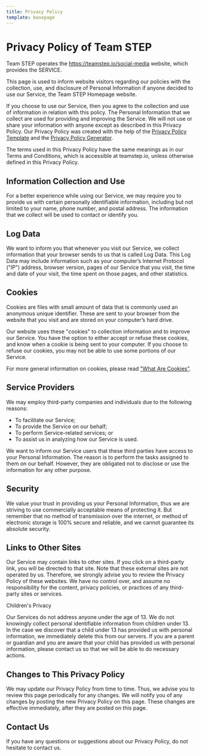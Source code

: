 ```yaml
---
title: Privacy Policy
template: basepage
---
```


# Privacy Policy of Team STEP

Team STEP operates the https://teamstep.io/social-media website, which provides the SERVICE.

This page is used to inform website visitors regarding our policies with the collection, use, and disclosure of Personal Information if anyone decided to use our Service, the Team STEP Homepage website.

If you choose to use our Service, then you agree to the collection and use of information in relation with this policy. The Personal Information that we collect are used for providing and improving the Service. We will not use or share your information with anyone except as described in this Privacy Policy. Our Privacy Policy was created with the help of the [Privacy Policy Template](https://www.privacypolicytemplate.net) and the [Privacy Policy Generator](https://www.generateprivacypolicy.com).

The terms used in this Privacy Policy have the same meanings as in our Terms and Conditions, which is accessible at teamstep.io, unless otherwise defined in this Privacy Policy.

## Information Collection and Use

For a better experience while using our Service, we may require you to provide us with certain personally identifiable information, including but not limited to your name, phone number, and postal address. The information that we collect will be used to contact or identify you.

## Log Data

We want to inform you that whenever you visit our Service, we collect information that your browser sends to us that is called Log Data. This Log Data may include information such as your computer’s Internet Protocol ("IP") address, browser version, pages of our Service that you visit, the time and date of your visit, the time spent on those pages, and other statistics.

## Cookies

Cookies are files with small amount of data that is commonly used an anonymous unique identifier. These are sent to your browser from the website that you visit and are stored on your computer’s hard drive.

Our website uses these "cookies" to collection information and to improve our Service. You have the option to either accept or refuse these cookies, and know when a cookie is being sent to your computer. If you choose to refuse our cookies, you may not be able to use some portions of our Service.

For more general information on cookies, please read ["What Are Cookies"](https://www.cookieconsent.com/what-are-cookies/).

## Service Providers

We may employ third-party companies and individuals due to the following reasons:

-   To facilitate our Service;
-   To provide the Service on our behalf;
-   To perform Service-related services; or
-   To assist us in analyzing how our Service is used.

We want to inform our Service users that these third parties have access to your Personal Information. The reason is to perform the tasks assigned to them on our behalf. However, they are obligated not to disclose or use the information for any other purpose.

## Security

We value your trust in providing us your Personal Information, thus we are striving to use commercially acceptable means of protecting it. But remember that no method of transmission over the internet, or method of electronic storage is 100% secure and reliable, and we cannot guarantee its absolute security.

## Links to Other Sites

Our Service may contain links to other sites. If you click on a third-party link, you will be directed to that site. Note that these external sites are not operated by us. Therefore, we strongly advise you to review the Privacy Policy of these websites. We have no control over, and assume no responsibility for the content, privacy policies, or practices of any third-party sites or services.

Children's Privacy

Our Services do not address anyone under the age of 13. We do not knowingly collect personal identifiable information from children under 13. In the case we discover that a child under 13 has provided us with personal information, we immediately delete this from our servers. If you are a parent or guardian and you are aware that your child has provided us with personal information, please contact us so that we will be able to do necessary actions.

## Changes to This Privacy Policy

We may update our Privacy Policy from time to time. Thus, we advise you to review this page periodically for any changes. We will notify you of any changes by posting the new Privacy Policy on this page. These changes are effective immediately, after they are posted on this page.

## Contact Us

If you have any questions or suggestions about our Privacy Policy, do not hesitate to contact us.
